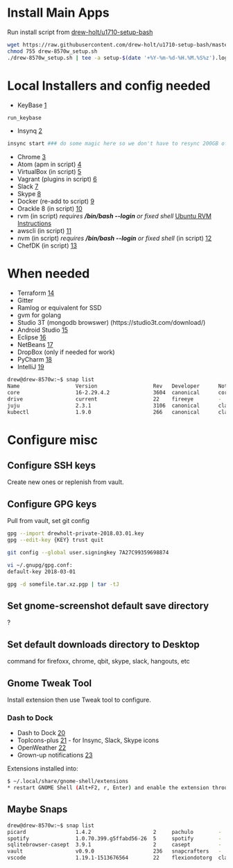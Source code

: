 =Install Main Apps=
Run install script from [https://github.com/drew-holt/u1710-setup-bash/blob/master/drew-8570w_setup.sh drew-holt/u1710-setup-bash]
<syntaxhighlight lang=bash>
wget https://raw.githubusercontent.com/drew-holt/u1710-setup-bash/master/drew-8570w_setup.sh
chmod 755 drew-8570w_setup.sh
./drew-8570w_setup.sh | tee -a setup-$(date '+%Y-%m-%d-%H.%M.%S%z').log
</syntaxhighlight>

= Local Installers and config needed =
* KeyBase [https://keybase.io]
<syntaxhighlight lang=bash>
run_keybase
</syntaxhighlight>

* Insynq [https://www.insynchq.com/downloads]
<syntaxhighlight lang=bash>
insync start ### do some magic here so we don't have to resync 200GB of google drive
</syntaxhighlight>

* Chrome [https://www.google.com/chrome/]
* Atom (apm in script) [https://atom.io/]
* VirtualBox (in script) [https://www.virtualbox.org/]
* Vagrant (plugins in script) [https://www.vagrantup.com/]
* Slack [https://slack.com/downloads/linux]
* Skype [https://www.skype.com/en/get-skype/skype-for-linux/]
* Docker (re-add to script) [https://docs.docker.com/install/linux/docker-ce/ubuntu/#upgrade-docker-ce]
* Orackle 8 (in script) [https://www.digitalocean.com/community/tutorials/how-to-install-java-with-apt-get-on-ubuntu-16-04]
* rvm (in script) ''requires '''/bin/bash --login''' or fixed shell'' [https://github.com/rvm/ubuntu_rvm Ubuntu RVM Instructions]
* awscli (in script) [https://aws.amazon.com/cli/]
* nvm (in script) ''requires '''/bin/bash --login''' or fixed shell'' (in script) [https://github.com/creationix/nvm]
* ChefDK (in script) [https://downloads.chef.io/chefdk]

= When needed =
* Terraform [https://www.terraform.io/] 
* Gitter
* Ramlog or equivalent for SSD
* gvm for golang
* Studio 3T (mongodb browswer) (https://studio3t.com/download/)
* Android Studio [https://developer.android.com/studio/index.html]
* Eclipse [https://www.eclipse.org/]
* NetBeans [https://netbeans.org/downloads/]
* DropBox (only if needed for work)
* PyCharm [https://www.jetbrains.com/pycharm/download/#section=linux]
* IntelliJ [https://www.jetbrains.com/idea/download/]

<syntaxhighlight lang=bash>
drew@drew-8570w:~$ snap list
Name                  Version                  Rev   Developer      Notes
core                  16-2.29.4.2              3604  canonical      core
drive                 current                  22    fireeye        -
juju                  2.3.1                    3106  canonical      classic
kubectl               1.9.0                    266   canonical      classic
</syntaxhighlight>

=Configure misc=
==Configure SSH keys==
Create new ones or replenish from vault.

==Configure GPG keys==
Pull from vault, set git config
<syntaxhighlight lang=bash>
gpg --import drewholt-private-2018.03.01.key
gpg --edit-key {KEY} trust quit

git config --global user.signingkey 7A27C99359698874

vi ~/.gnupg/gpg.conf:
default-key 2018-03-01

gpg -d somefile.tar.xz.pgp | tar -tJ
</syntaxhighlight>

==  Set gnome-screenshot default save directory ==
?

==Set default downloads directory to Desktop==
command for firefoxx, chrome, qbit, skype, slack, hangouts, etc

== Gnome Tweak Tool ==
Install extension then use Tweak tool to configure.
=== Dash to Dock ===
* Dash to Dock [https://extensions.gnome.org/extension/307/dash-to-dock/]
* TopIcons-plus [https://extensions.gnome.org/extension/1031/topicons/] - for Insync, Slack, Skype icons
* OpenWeather [https://extensions.gnome.org/extension/750/openweather/]
* Grown-up notifications [https://extensions.gnome.org/extension/1335/grown-up-notifications/]

Extensions installed into:
<syntaxhighlight lang=bash>
$ ~/.local/share/gnome-shell/extensions
* restart GNOME Shell (Alt+F2, r, Enter) and enable the extension through gnome-tweak-tool.
</syntaxhighlight>

==Maybe Snaps==
<syntaxhighlight lang=bash>
drew@drew-8570w:~$ snap list
picard                1.4.2                    2     pachulo        -
spotify               1.0.70.399.g5ffabd56-26  5     spotify        -
sqlitebrowser-casept  3.9.1                    2     casept         -
vault                 v0.9.0                   236   snapcrafters   -
vscode                1.19.1-1513676564        22    flexiondotorg  classic
</syntaxhighlight>